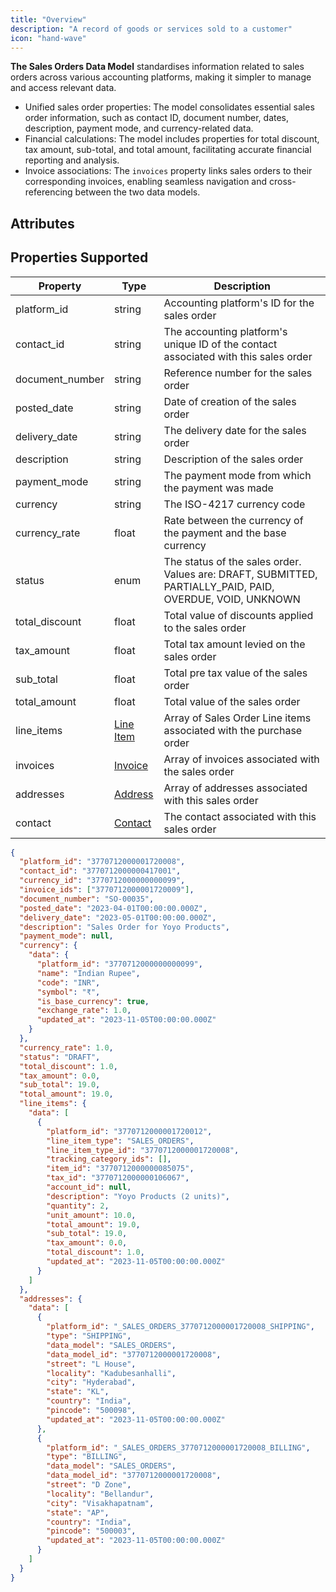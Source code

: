 ```yaml
---
title: "Overview"
description: "A record of goods or services sold to a customer"
icon: "hand-wave"
---
```


**The Sales Orders Data Model** standardises information related to sales orders across various accounting platforms, making it simpler to manage and access relevant data.

- Unified sales order properties: The model consolidates essential sales order information, such as contact ID, document number, dates, description, payment mode, and currency-related data.
- Financial calculations: The model includes properties for total discount, tax amount, sub-total, and total amount, facilitating accurate financial reporting and analysis.
- Invoice associations: The `invoices` property links sales orders to their corresponding invoices, enabling seamless navigation and cross-referencing between the two data models.

## Attributes

<Snippet file="sales_order_snippet.mdx" />

## Properties Supported

| Property        | Type                          | Description                                                                                               |
| --------------- | ----------------------------- | --------------------------------------------------------------------------------------------------------- |
| platform_id     | string                        | Accounting platform's ID for the sales order                                                              |
| contact_id      | string                        | The accounting platform's unique ID of the contact associated with this sales order                       |
| document_number | string                        | Reference number for the sales order                                                                      |
| posted_date     | string                        | Date of creation of the sales order                                                                       |
| delivery_date   | string                        | The delivery date for the sales order                                                                     |
| description     | string                        | Description of the sales order                                                                            |
| payment_mode    | string                        | The payment mode from which the payment was made                                                          |
| currency        | string                        | The ISO-4217 currency code                                                                                |
| currency_rate   | float                         | Rate between the currency of the payment and the base currency                                            |
| status          | enum                          | The status of the sales order. Values are: DRAFT, SUBMITTED, PARTIALLY_PAID, PAID, OVERDUE, VOID, UNKNOWN |
| total_discount  | float                         | Total value of discounts applied to the sales order                                                       |
| tax_amount      | float                         | Total tax amount levied on the sales order                                                                |
| sub_total       | float                         | Total pre tax value of the sales order                                                                    |
| total_amount    | float                         | Total value of the sales order                                                                            |
| line_items      | [Line Item](/docs/line-items) | Array of Sales Order Line items associated with the purchase order                                        |
| invoices        | [Invoice](/docs/invoices)     | Array of invoices associated with the sales order                                                         |
| addresses       | [Address](/docs/address)      | Array of addresses associated with this sales order                                                       |
| contact         | [Contact](/docs/contacts)     | The contact associated with this sales order                                                              |

<ResponseExample name="The Bank Transaction Object" >

```json The Sales Order Response Object
{
  "platform_id": "3770712000001720008",
  "contact_id": "3770712000000417001",
  "currency_id": "3770712000000000099",
  "invoice_ids": ["3770712000001720009"],
  "document_number": "SO-00035",
  "posted_date": "2023-04-01T00:00:00.000Z",
  "delivery_date": "2023-05-01T00:00:00.000Z",
  "description": "Sales Order for Yoyo Products",
  "payment_mode": null,
  "currency": {
    "data": {
      "platform_id": "3770712000000000099",
      "name": "Indian Rupee",
      "code": "INR",
      "symbol": "₹",
      "is_base_currency": true,
      "exchange_rate": 1.0,
      "updated_at": "2023-11-05T00:00:00.000Z"
    }
  },
  "currency_rate": 1.0,
  "status": "DRAFT",
  "total_discount": 1.0,
  "tax_amount": 0.0,
  "sub_total": 19.0,
  "total_amount": 19.0,
  "line_items": {
    "data": [
      {
        "platform_id": "3770712000001720012",
        "line_item_type": "SALES_ORDERS",
        "line_item_type_id": "3770712000001720008",
        "tracking_category_ids": [],
        "item_id": "3770712000000085075",
        "tax_id": "3770712000000106067",
        "account_id": null,
        "description": "Yoyo Products (2 units)",
        "quantity": 2,
        "unit_amount": 10.0,
        "total_amount": 19.0,
        "sub_total": 19.0,
        "tax_amount": 0.0,
        "total_discount": 1.0,
        "updated_at": "2023-11-05T00:00:00.000Z"
      }
    ]
  },
  "addresses": {
    "data": [
      {
        "platform_id": "_SALES_ORDERS_3770712000001720008_SHIPPING",
        "type": "SHIPPING",
        "data_model": "SALES_ORDERS",
        "data_model_id": "3770712000001720008",
        "street": "L House",
        "locality": "Kadubesanhalli",
        "city": "Hyderabad",
        "state": "KL",
        "country": "India",
        "pincode": "500098",
        "updated_at": "2023-11-05T00:00:00.000Z"
      },
      {
        "platform_id": "_SALES_ORDERS_3770712000001720008_BILLING",
        "type": "BILLING",
        "data_model": "SALES_ORDERS",
        "data_model_id": "3770712000001720008",
        "street": "D Zone",
        "locality": "Bellandur",
        "city": "Visakhapatnam",
        "state": "AP",
        "country": "India",
        "pincode": "500003",
        "updated_at": "2023-11-05T00:00:00.000Z"
      }
    ]
  }
}
```

</ResponseExample>
